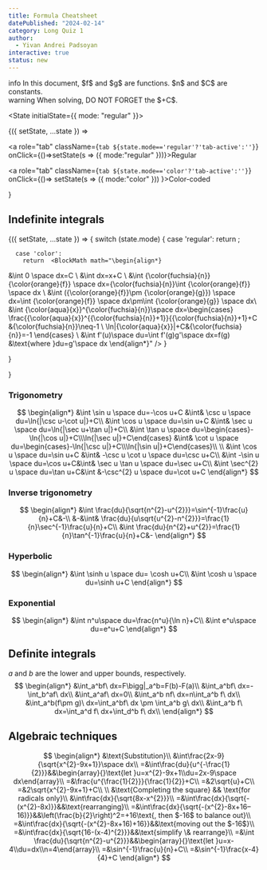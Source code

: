 ```yaml
---
title: Formula Cheatsheet
datePublished: "2024-02-14"
category: Long Quiz 1
author:   
  - Yivan Andrei Padsoyan
interactive: true
status: new
---
```


<div role="alert" className="alert my-5">
  <span class="material-symbols-outlined">info</span>
  <span>In this document, $f$ and $g$ are functions. $n$ and $C$ are constants.</span>
</div>

<div role="alert" className="alert alert-warning my-5">
  <span class="material-symbols-outlined">warning</span>
  <span>When solving, DO NOT FORGET the $+C$.</span>
</div>

<State initialState={{ mode: "regular" }}>






<Observe>
  {({ setState, ...state }) => 
<div role="tablist" className="tabs tabs-boxed my-5 ">

  <a role="tab" 
  className={`tab ${state.mode=='regular'?'tab-active':''}`} 
  onClick={()=>setState(s => ({ mode:"regular" }))}>Regular</a>

  <a role="tab" className={`tab ${state.mode=='color'?'tab-active':''}`} onClick={()=>
    setState(s => ({ mode:"color" }))
    }>Color-coded</a>
</div>
  }
</Observe>

## Indefinite integrals

<Observe>
  {({ setState, ...state }) => {
    switch (state.mode) {
      case 'regular':
        return <BlockMath math="\begin{align*}
        &\int 0 \space dx=C \\
&\int dx=x+C \\
&\int n f \space dx=n\int f \space dx \\
&\int (f\pm g) \space dx=\int f \space dx\pm\int g \space dx\\
&\int x^n\space dx=\begin{cases}
\frac{x^{n+1}}{n+1}+C &n\neq-1 \\
\ln|x|+C&n=-1
\end{cases} \\
&\int f'(u)\space du=\int f'(g)g'\space dx=f(g) &\text{where }du=g'\space dx
\end{align*}" 
    />;
    
      case 'color':
        return  <BlockMath math="\begin{align*}
&\int 0 \space dx=C \\
&\int dx=x+C \\
&\int {\color{fuchsia}{n}} {\color{orange}{f}} \space dx={\color{fuchsia}{n}}\int {\color{orange}{f}} \space dx \\
&\int ({\color{orange}{f}}\pm {\color{orange}{g}}) \space dx=\int {\color{orange}{f}} \space dx\pm\int {\color{orange}{g}} \space dx\\
&\int {\color{aqua}{x}}^{\color{fuchsia}{n}}\space dx=\begin{cases}
\frac{{\color{aqua}{x}}^{{\color{fuchsia}{n}}+1}}{{\color{fuchsia}{n}}+1}+C &{\color{fuchsia}{n}}\neq-1 \\
\ln|{\color{aqua}{x}}|+C&{\color{fuchsia}{n}}=-1
\end{cases} \\
&\int f'(u)\space du=\int f'(g)g'\space dx=f(g) &\text{where }du=g'\space dx
\end{align*}" 
    />
    }

  }


  }
</Observe>


### Trigonometry

<div className="flex flex-col md:flex-row ">

<div>
<BlockMath math="\int \sin u \space du=-\cos u+C " />
</div>

<div>

<BlockMath math="\int \csc u \space du=\ln{|\csc u-\cot u|}+C" />
</div>

</div>

$$
\begin{align*}
&\int \sin u \space du=-\cos u+C &\int& \csc u \space du=\ln{|\csc u-\cot u|}+C\\
&\int \cos u \space du=\sin u+C &\int& \sec u \space du=\ln{|\sec u+\tan u|}+C\\
&\int \tan u \space du=\begin{cases}-\ln{|\cos u|}+C\\\ln{|\sec u|}+C\end{cases} &\int& \cot u \space du=\begin{cases}-\ln{|\csc u|}+C\\\ln{|\sin u|}+C\end{cases}\\
\\
&\int \cos u \space du=\sin u+C &\int& -\csc u \cot u \space du=\csc u+C\\
&\int -\sin u \space du=\cos u+C&\int& \sec u \tan u \space du=\sec u+C\\
&\int \sec^{2} u \space du=\tan u+C&\int &-\csc^{2} u \space du=\cot u+C
\end{align*}
$$

### Inverse trigonometry
$$
\begin{align*}
&\int \frac{du}{\sqrt{n^{2}-u^{2}}}=\sin^{-1}\frac{u}{n}+C&-\\
&-&\int& \frac{du}{u\sqrt{u^{2}-n^{2}}}=\frac{1}{n}\sec^{-1}\frac{u}{n}+C\\
&\int \frac{du}{n^{2}+u^{2}}=\frac{1}{n}\tan^{-1}\frac{u}{n}+C&-
\end{align*}
$$

### Hyperbolic
$$
\begin{align*}
&\int \sinh u \space du= \cosh u+C\\
&\int \cosh u \space du=\sinh u+C
\end{align*}
$$

### Exponential
$$
\begin{align*}
&\int n^u\space du=\frac{n^u}{\ln n}+C\\
&\int e^u\space du=e^u+C
\end{align*}
$$

## Definite integrals
$a$ and $b$ are the lower and upper bounds, respectively.
$$
\begin{align*}
&\int_a^bf\ dx=F\bigg|_a^b=F(b)-F(a)\\
&\int_a^bf\ dx=-\int_b^af\ dx\\
&\int_a^af\ dx=0\\
&\int_a^b nf\ dx=n\int_a^b f\ dx\\
&\int_a^b(f\pm g)\ dx=\int_a^bf\ dx \pm \int_a^b g\ dx\\
&\int_a^b f\ dx=\int_a^d f\ dx+\int_d^b f\ dx\\
\end{align*}
$$


## Algebraic techniques
$$
\begin{align*}
&\text{Substitution}\\
&\int\frac{2x-9}{\sqrt{x^{2}-9x+1}}\space dx\\
=&\int\frac{du}{u^{-\frac{1}{2}}}&&\begin{array}{}\text{let }u=x^{2}-9x+1\\du=2x-9\space dx\end{array}\\
=&\frac{u^{\frac{1}{2}}}{\frac{1}{2}}+C\\
=&2\sqrt{u}+C\\
=&2\sqrt{x^{2}-9x+1}+C\\
\\
&\text{Completing the square} && \text{for radicals only}\\
&\int\frac{dx}{\sqrt{8x-x^{2}}}\\
=&\int\frac{dx}{\sqrt{-(x^{2}-8x)}}&&\text{rearranging}\\
=&\int\frac{dx}{\sqrt{-(x^{2}-8x+16–16)}}&&\left(\frac{b}{2}\right)^2=+16\text{, then $-16$ to balance out}\\
=&\int\frac{dx}{\sqrt{-(x^{2}-8x+16)+16}}&&\text{moving out the $-16$}\\
=&\int\frac{dx}{\sqrt{16-(x-4)^{2}}}&&\text{simplify \& rearrange}\\
=&\int \frac{du}{\sqrt{n^{2}-u^{2}}}&&\begin{array}{}\text{let }u=x-4\\du=dx\\n=4\end{array}\\
=&\sin^{-1}\frac{u}{n}+C\\
=&\sin^{-1}\frac{x-4}{4}+C
\end{align*}
$$

</State>